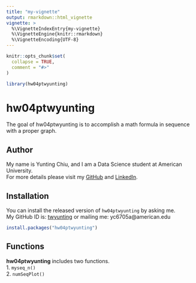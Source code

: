 ```yaml
---
title: "my-vignette"
output: rmarkdown::html_vignette
vignette: >
  %\VignetteIndexEntry{my-vignette}
  %\VignetteEngine{knitr::rmarkdown}
  %\VignetteEncoding{UTF-8}
---
```


```r
knitr::opts_chunk$set(
  collapse = TRUE,
  comment = "#>"
)
```

```r
library(hw04ptwyunting)
```

# hw04ptwyunting

<!-- badges: start -->
<!-- badges: end -->

The goal of hw04ptwyunting is to accomplish a math formula in sequence with a proper graph.

## Author
My name is Yunting Chiu, and I am a Data Science student at American University.\
For more details please visit my [GitHub](https://github.com/twyunting) and  [LinkedIn](https://www.linkedin.com/in/yuntingchiu/).

## Installation

You can install the released version of `hw04ptwyunting` by asking me.\
My GitHub ID is: [twyunting](https://github.com/twyunting) or mailing me: yc6705a@american.edu

``` r
install.packages("hw04ptwyunting")
```

## Functions
**hw04ptwyunting** includes two functions.\
1. `myseq_n()`\
2. `numSeqPlot()`\

